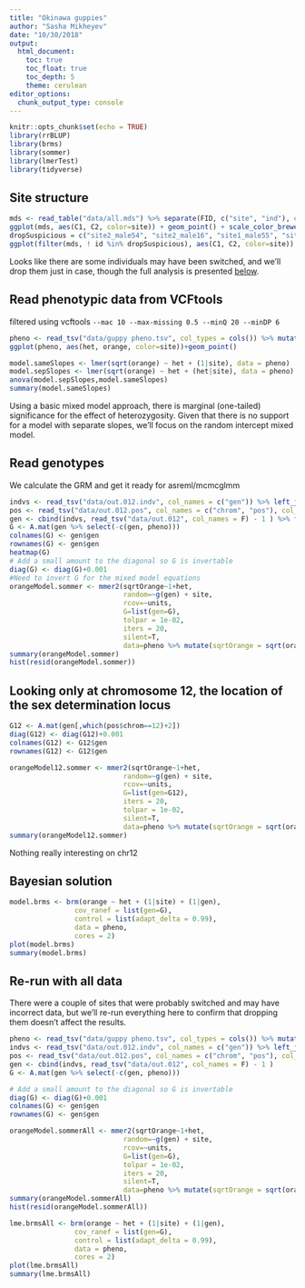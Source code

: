 ```yaml
---
title: "Okinawa guppies"
author: "Sasha Mikheyev"
date: "10/30/2018"
output:
  html_document:
    toc: true
    toc_float: true
    toc_depth: 5
    theme: cerulean
editor_options: 
  chunk_output_type: console
---
```


```r
knitr::opts_chunk$set(echo = TRUE)
library(rrBLUP)
library(brms)
library(sommer)
library(lmerTest)
library(tidyverse)
```

## Site structure
```r
mds <- read_table("data/all.mds") %>% separate(FID, c("site", "ind"), extra = "merge") %>% select(site, id = IID, C1, C2)
ggplot(mds, aes(C1, C2, color=site)) + geom_point() + scale_color_brewer(type='qual')+theme_bw()
dropSuspicious = c("site2_male54", "site2_male16", "site1_male55", "site1_male23")
ggplot(filter(mds, ! id %in% dropSuspicious), aes(C1, C2, color=site)) + geom_point()
```

Looks like there are some individuals may have been switched, and we'll drop them just in case, though the full analysis is presented [below](###-re-run-with-all-data).

## Read phenotypic data from VCFtools
filtered using vcftools ` --mac 10 --max-missing 0.5 --minQ 20 --minDP 6 `
```r
pheno <- read_tsv("data/guppy pheno.tsv", col_types = cols()) %>% mutate(orange=rowMeans(cbind(L_Orangearea, R_Orangearea), na.rm=T), site = factor(Site)) %>% select(site, Label, orange, TopBottom) %>% left_join(read_csv("data/geno2pheno.csv", col_types = cols()), by=c("Label" = "pheno")) %>% left_join(read_tsv("data/out.het", col_types = cols()) %>% mutate(het = 1 - `O(HOM)`/ N_SITES) %>% select(gen = INDV, het, F, nsites = N_SITES)) %>% na.omit() %>% filter(! gen %in% dropSuspicious)
ggplot(pheno, aes(het, orange, color=site))+geom_point()

model.sameSlopes <- lmer(sqrt(orange) ~ het + (1|site), data = pheno)
model.sepSlopes <- lmer(sqrt(orange) ~ het + (het|site), data = pheno)
anova(model.sepSlopes,model.sameSlopes)
summary(model.sameSlopes)
```

Using a basic mixed model approach, there is marginal (one-tailed) significance for the effect of heterozygosity. Given that there is no support for a model with separate slopes, we'll focus on the random intercept mixed model.

## Read genotypes

We calculate the GRM and get it ready for asreml/mcmcglmm

```r
indvs <- read_tsv("data/out.012.indv", col_names = c("gen")) %>% left_join(read_csv("data/geno2pheno.csv", col_types = cols())) 
pos <- read_tsv("data/out.012.pos", col_names = c("chrom", "pos"), col_types = "cn") %>% mutate(marker = paste(chrom, pos, sep = "_"))
gen <- cbind(indvs, read_tsv("data/out.012", col_names = F) - 1 ) %>% filter(! gen %in% dropSuspicious)
G <- A.mat(gen %>% select(-c(gen, pheno)))
colnames(G) <- gen$gen
rownames(G) <- gen$gen
heatmap(G)
# Add a small amount to the diagonal so G is invertable
diag(G) <- diag(G)+0.001
#Need to invert G for the mixed model equations
orangeModel.sommer <- mmer2(sqrtOrange~1+het, 
                            random=~g(gen) + site,
                            rcov=~units,
                            G=list(gen=G),
                            tolpar = 1e-02,
                            iters = 20,
                            silent=T,
                            data=pheno %>% mutate(sqrtOrange = sqrt(orange)))
summary(orangeModel.sommer)
hist(resid(orangeModel.sommer))
```

## Looking only at chromosome 12, the location of the sex determination locus
```r
G12 <- A.mat(gen[,which(pos$chrom==12)+2])
diag(G12) <- diag(G12)+0.001
colnames(G12) <- G12$gen
rownames(G12) <- G12$gen

orangeModel12.sommer <- mmer2(sqrtOrange~1+het, 
                            random=~g(gen) + site,
                            rcov=~units,
                            G=list(gen=G12),
                            iters = 20,
                            tolpar = 1e-02,
                            silent=T,
                            data=pheno %>% mutate(sqrtOrange = sqrt(orange)))
summary(orangeModel12.sommer)
```

Nothing really interesting on chr12

## Bayesian solution

```r
model.brms <- brm(orange ~ het + (1|site) + (1|gen), 
                cov_ranef = list(gen=G),
                control = list(adapt_delta = 0.99), 
                data = pheno, 
                cores = 2)
plot(model.brms)
summary(model.brms)
```

## Re-run with all data

There were a couple of sites that were probably switched and may have incorrect data, but we'll re-run everything here to confirm that dropping them doesn't affect the results.

```r
pheno <- read_tsv("data/guppy pheno.tsv", col_types = cols()) %>% mutate(orange=rowMeans(cbind(L_Orangearea, R_Orangearea), na.rm=T), site = factor(Site)) %>% select(site, Label, orange, TopBottom) %>% left_join(read_csv("data/geno2pheno.csv", col_types = cols()), by=c("Label" = "pheno")) %>% left_join(read_tsv("data/out.het", col_types = cols()) %>% mutate(het = 1 - `O(HOM)`/ N_SITES) %>% select(gen = INDV, het, F, nsites = N_SITES)) %>% na.omit()
indvs <- read_tsv("data/out.012.indv", col_names = c("gen")) %>% left_join(read_csv("data/geno2pheno.csv", col_types = cols())) 
pos <- read_tsv("data/out.012.pos", col_names = c("chrom", "pos"), col_types = "cn") %>% mutate(marker = paste(chrom, pos, sep = "_"))
gen <- cbind(indvs, read_tsv("data/out.012", col_names = F) - 1 ) 
G <- A.mat(gen %>% select(-c(gen, pheno)))

# Add a small amount to the diagonal so G is invertable
diag(G) <- diag(G)+0.001
colnames(G) <- gen$gen
rownames(G) <- gen$gen

orangeModel.sommerAll <- mmer2(sqrtOrange~1+het, 
                            random=~g(gen) + site,
                            rcov=~units,
                            G=list(gen=G),
                            tolpar = 1e-02,
                            iters = 20,
                            silent=T,
                            data=pheno %>% mutate(sqrtOrange = sqrt(orange)))
summary(orangeModel.sommerAll)
hist(resid(orangeModel.sommerAll))

```

```r

lme.brmsAll <- brm(orange ~ het + (1|site) + (1|gen), 
                cov_ranef = list(gen=G),
                control = list(adapt_delta = 0.99), 
                data = pheno, 
                cores = 2)
plot(lme.brmsAll)
summary(lme.brmsAll)

```